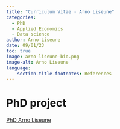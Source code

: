 ```yaml
---
title: "Curriculum Vitae - Arno Liseune"
categories:
  - PhD
  - Applied Economics
  - Data science
author: Arno Liseune
date: 09/01/23
toc: true
image: arno-liseune-bio.png
image-alt: Arno Liseune
language: 
    section-title-footnotes: References
---
```


# PhD project

[PhD Arno Liseune](/researchers/pdfs/arno-liseune-phd.pdf)
